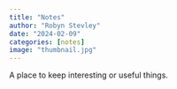 ```yaml
---
title: "Notes"
author: "Robyn Stevley"
date: "2024-02-09"
categories: [notes]
image: "thumbnail.jpg"
---
```


A place to keep interesting or useful things.


